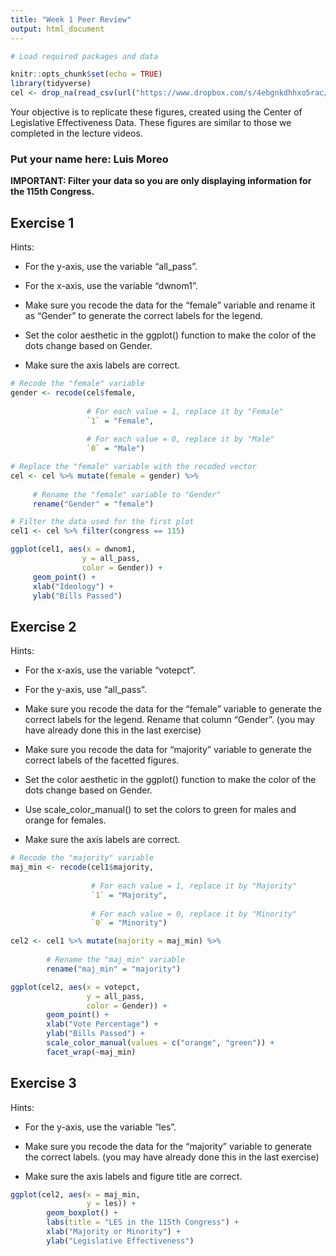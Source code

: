 ```yaml
---
title: "Week 1 Peer Review"
output: html_document
---
```


```r


# Load required packages and data

knitr::opts_chunk$set(echo = TRUE)
library(tidyverse)
cel <- drop_na(read_csv(url("https://www.dropbox.com/s/4ebgnkdhhxo5rac/cel_volden_wiseman%20_coursera.csv?raw=1")))
```

Your objective is to replicate these figures, created using the Center of Legislative Effectiveness Data. These figures are similar to those we completed in the lecture videos.

### Put your name here: Luis Moreo

**IMPORTANT: Filter your data so you are only displaying information for the 115th Congress.**

## Exercise 1

Hints:

* For the y-axis, use the variable "all_pass".

* For the x-axis, use the variable "dwnom1".

* Make sure you recode the data for the "female" variable and rename it as "Gender" to generate the correct labels for the legend.

* Set the color aesthetic in the ggplot() function to make the color of the dots change based on Gender.

* Make sure the axis labels are correct.

```r
# Recode the "female" variable
gender <- recode(cel$female, 
                 
                 # For each value = 1, replace it by "Female"
                 `1` = "Female", 
                 
                 # For each value = 0, replace it by "Male"
                 `0` = "Male")

# Replace the "female" variable with the recoded vector
cel <- cel %>% mutate(female = gender) %>% 
     
     # Rename the "female" variable to "Gender"
     rename("Gender" = "female")

# Filter the data used for the first plot
cel1 <- cel %>% filter(congress == 115)

ggplot(cel1, aes(x = dwnom1,
                y = all_pass,
                color = Gender)) + 
     geom_point() +
     xlab("Ideology") +
     ylab("Bills Passed")
```

## Exercise 2

Hints:

* For the x-axis, use the variable "votepct".

* For the y-axis, use "all_pass".

* Make sure you recode the data for the "female" variable to generate the correct labels for the legend. Rename that column "Gender". (you may have already done this in the last exercise)

* Make sure you recode the data for "majority" variable to generate the correct labels of the facetted figures.

* Set the color aesthetic in the ggplot() function to make the color of the dots change based on Gender.

* Use scale_color_manual() to set the colors to green for males and orange for females.

* Make sure the axis labels are correct.


```r
# Recode the "majority" variable
maj_min <- recode(cel1$majority,
                  
                  # For each value = 1, replace it by "Majority"
                  `1` = "Majority",
                  
                  # For each value = 0, replace it by "Minority"
                  `0` = "Minority")

cel2 <- cel1 %>% mutate(majority = maj_min) %>% 
        
        # Rename the "maj_min" variable
        rename("maj_min" = "majority")

ggplot(cel2, aes(x = votepct,
                 y = all_pass,
                 color = Gender)) +
        geom_point() + 
        xlab("Vote Percentage") +
        ylab("Bills Passed") +
        scale_color_manual(values = c("orange", "green")) +
        facet_wrap(~maj_min)
```

## Exercise 3

Hints:

* For the y-axis, use the variable "les".

* Make sure you recode the data for the "majority" variable to generate the correct labels. (you may have already done this in the last exercise)

* Make sure the axis labels and figure title are correct.


```r
ggplot(cel2, aes(x = maj_min,
                 y = les)) + 
        geom_boxplot() +
        labs(title = "LES in the 115th Congress") +
        xlab("Majority or Minority") +
        ylab("Legislative Effectiveness")
```
